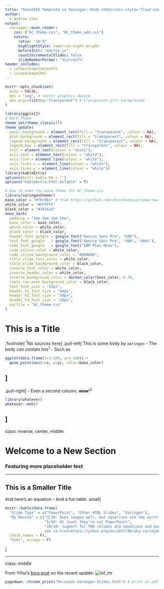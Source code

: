 ```yaml
---
title: "PennSIVE Template in Xaringan: Wide <html><div style='float:center'></div><hr color='#70c0b1' size=2em width=900em></html>"
author:
  - Andrew Chen
output:
  xaringan::moon_reader:
    css: ["AC_theme.css", "AC_theme_add.css"]
    nature:
      ratio: "16:9"
      highlightStyle: tomorrow-night-bright
      beforeInit: "macros.js"
      countIncrementalSlides: false
      slideNumberFormat: "%current%"
header_includes:
  - \usepackage{amsmath}
  - \usepackage{bm}
---
```


```r
knitr::opts_chunk$set(
  echo = FALSE,
  dev = "svg", # vector graphics device
  dev.args=list(bg="transparent") # transparent plot backgrounds
)

library(ggplot2)
# Dark Theme
theme_set(theme_classic())
theme_update(
  panel.background = element_rect(fill = "transparent", colour = NA),
  plot.background = element_rect(fill = "transparent", colour = NA),
  legend.background = element_rect(fill = "transparent", colour = NA),
  legend.key = element_rect(fill = "transparent", colour = NA),
  text = element_text(colour = "white"),
  axis.text = element_text(colour = "white"),
  axis.line = element_line(colour = "white"),
  axis.ticks.x = element_line(colour = "white"),
  axis.ticks.y = element_line(colour = "white"))
library(kableExtra)
options(knitr.kable.NA = '')
options("kableExtra.html.bsTable" = T)

# How to make the base theme for AC_theme.css
library(xaringanthemer)
base_color = "#70c0b1" # from https://github.com/chriskempson/tomorrow-theme
white_color = "#FFFFFF"
black_color = "#16161d"
mono_dark(
  padding = "1em 5em 1em 5em",
  base_color = base_color,
  white_color = white_color,
  black_color = black_color,
  header_font_google = google_font("Source Sans Pro", "600"),
  text_font_google   = google_font("Source Sans Pro", "400", "400i"),
  code_font_google   = google_font("IBM Plex Mono"),
  code_inline_color = white_color,
  code_inline_background_color = "#000000",
  title_slide_text_color = white_color,
  title_slide_background_color = black_color,
  inverse_text_color = white_color,
  inverse_header_color = white_color,
  inverse_background_color = darken_color(base_color, 0.3),
  table_row_even_background_color = black_color,
  text_font_size = "22px",
  header_h1_font_size = "44px",
  header_h2_font_size = "36px",
  header_h3_font_size = "28px",
  outfile = "AC_theme.css"
)
```

# This is a Title
.footnote[
<sup>1</sup>No sources here
]
.pull-left[
This is some body by `xaringan`
- The body can contain *lots*<sup>1</sup>
    - Such as


```r
ggplot(data.frame(x=1:100, y=1:100)) + 
  geom_point(aes(x=x, y=y), color=base_color)
```
]
--
.pull-right[
- Even a second column, **wow**!<sup>2</sup>
```r
library(whatever)
whatever::meh()
```
]
---
class: inverse, center, middle
<!-- Make sure to include all of the above classes to get this format -->

# Welcome to a New Section
### Featuring more placeholder text

---

## This is a Smaller Title
And here's an equation
\begin{align*}
e^{i\pi} &= \cos\pi+i\sin\pi \\
&=-1
\end{align*}
--
And a fun table
.small[
```r
knitr::kable(data.frame(
  "Slide Type" = c("PowerPoint", "Other HTML Slides", "Xaringan"), 
  "My Review" = c("3/10: Does images well, but equations are the worst",
                  "5/10: At least they're not PowerPoint",
                  "10/10: Support for TWO columns and equations and backgrounds and previews that update as you type,
                  see <a href=https://yihui.org/en/2017/08/why-xaringan-remark-js/>this link by Yihui</a>"),
  check.names = F),
  "html", escape = F)
```
]

---
class: middle

From Yihui's [blog post](https://yihui.org/en/2019/02/ultimate-inf-mr/) on the recent update:
![inf_mr](https://user-images.githubusercontent.com/163582/53144527-35f7a500-3562-11e9-862e-892d3fd7036d.gif)

```r
pagedown::chrome_print("Personal-Xaringan-Slides.html") # print as pdf
```
